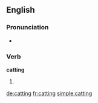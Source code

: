 ==English==

===Pronunciation===
* {{rhymes|ætɪŋ}}

===Verb===
'''catting'''

# {{present participle of|[[cat]]}}

[[de:catting]]
[[fr:catting]]
[[simple:catting]]